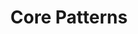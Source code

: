 ---
id: core-patterns
title: Core Patterns
slug: core-patterns
description: Presents the core patterns users will find throughout Transpara's Visual KPIs software.
tags: ['core-patterns','Visual KPI Designer']
---
